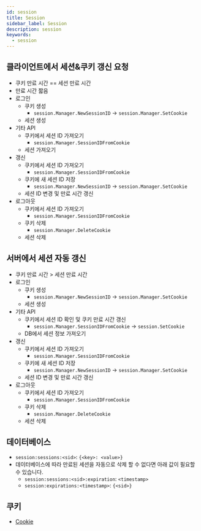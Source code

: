 ```yaml
---
id: session
title: Session
sidebar_label: Session
description: session
keywords:
  - session
---
```


## 클라이언트에서 세션&쿠키 갱신 요청

- 쿠키 만료 시간 == 세션 만료 시간
- 만료 시간 짧음
- 로그인
  - 쿠키 생성
    - `session.Manager.NewSessionID` -> `session.Manager.SetCookie`
  - 세션 생성
- 기타 API
  - 쿠키에서 세션 ID 가져오기
    - `session.Manager.SessionIDFromCookie`
  - 세션 가져오기
- 갱신
  - 쿠키에서 세션 ID 가져오기
    - `session.Manager.SessionIDFromCookie`
  - 쿠키에 새 세션 ID 저장
    - `session.Manager.NewSessionID` -> `session.Manager.SetCookie`
  - 세션 ID 변경 및 만료 시간 갱신
- 로그아웃
  - 쿠키에서 세션 ID 가져오기
    - `session.Manager.SessionIDFromCookie`
  - 쿠키 삭제
    - `session.Manager.DeleteCookie`
  - 세션 삭제

## 서버에서 세션 자동 갱신

- 쿠키 만료 시간 > 세션 만료 시간
- 로그인
  - 쿠키 생성
    - `session.Manager.NewSessionID` -> `session.Manager.SetCookie`
  - 세션 생성
- 기타 API
  - 쿠키에서 세션 ID 확인 및 쿠키 만료 시간 갱신
    - `session.Manager.SessionIDFromCookie` -> `session.SetCookie`
  - DB에서 세션 정보 가져오기
- 갱신
  - 쿠키에서 세션 ID 가져오기
    - `session.Manager.SessionIDFromCookie`
  - 쿠키에 새 세션 ID 저장
    - `session.Manager.NewSessionID` -> `session.Manager.SetCookie`
  - 세션 ID 변경 및 만료 시간 갱신
- 로그아웃
  - 쿠키에서 세션 ID 가져오기
    - `session.Manager.SessionIDFromCookie`
  - 쿠키 삭제
    - `session.Manager.DeleteCookie`
  - 세션 삭제

## 데이터베이스

- `session:sessions:<sid>`: `{<key>: <value>}`
- 데이터베이스에 따라 만료된 세션을 자동으로 삭제 할 수 없다면 아래 값이 필요할 수 있습니다.
  - `session:sessions:<sid>:expiration`: `<timestamp>`
  - `session:expirations:<timestamp>`: `{<sid>}`

## 쿠키

- [Cookie](/docs/lang/design/protocol/http/cookie)

